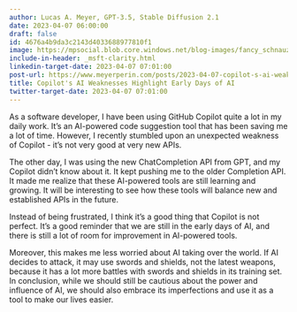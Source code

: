 ```yaml
---
author: Lucas A. Meyer, GPT-3.5, Stable Diffusion 2.1
date: 2023-04-07 06:00:00
draft: false
id: 4676a4b9da3c2143d4033688977810f1
image: https://mpsocial.blob.core.windows.net/blog-images/fancy_schnauzer.png
include-in-header: _msft-clarity.html
linkedin-target-date: 2023-04-07 07:01:00
post-url: https://www.meyerperin.com/posts/2023-04-07-copilot-s-ai-weaknesses-highlight-early-days-of-ai.html
title: Copilot's AI Weaknesses Highlight Early Days of AI
twitter-target-date: 2023-04-07 07:01:00
---
```


As a software developer, I have been using GitHub Copilot quite a lot in my daily work. It's an AI-powered code suggestion tool that has been saving me a lot of time. However, I recently stumbled upon an unexpected weakness of Copilot - it's not very good at very new APIs. 

The other day, I was using the new ChatCompletion API from GPT, and my Copilot didn't know about it. It kept pushing me to the older Completion API. It made me realize that these AI-powered tools are still learning and growing. It will be interesting to see how these tools will balance new and established APIs in the future.

Instead of being frustrated, I think it's a good thing that Copilot is not perfect. It's a good reminder that we are still in the early days of AI, and there is still a lot of room for improvement in AI-powered tools. 

Moreover, this makes me less worried about AI taking over the world. If AI decides to attack, it may use swords and shields, not the latest weapons, because it has a lot more battles with swords and shields in its training set. In conclusion, while we should still be cautious about the power and influence of AI, we should also embrace its imperfections and use it as a tool to make our lives easier.